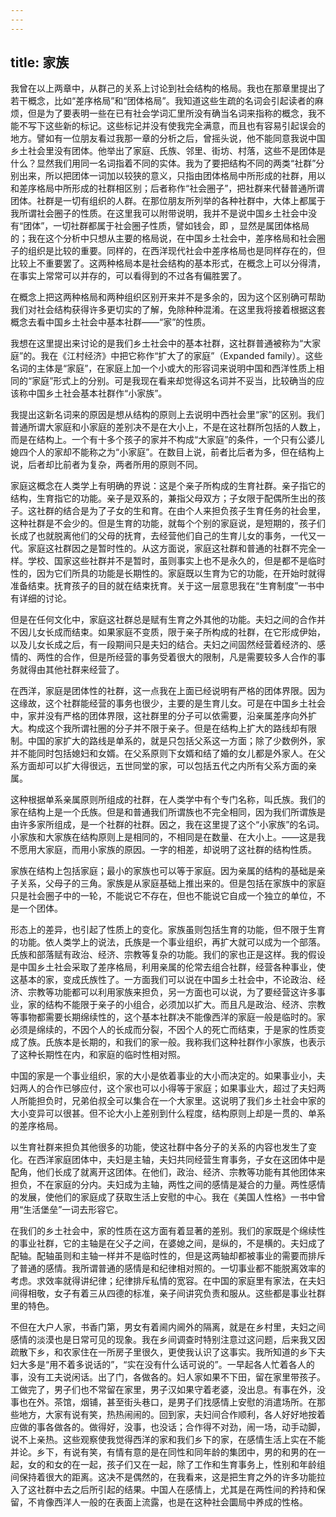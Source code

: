 ```yaml
---
---
---
```

title: 家族
---




我曾在以上两章中，从群己的关系上讨论到社会结构的格局。我也在那章里提出了若干概念，比如“差序格局”和“团体格局”。我知道这些生疏的名词会引起读者的麻烦，但是为了要表明一些在已有社会学词汇里所没有确当名词来指称的概念，我不能不写下这些新的标记。这些标记并没有使我完全满意，而且也有容易引起误会的地方。譬如有一位朋友看过我那一章的分析之后，曾摇头说，他不能同意我说中国乡土社会里没有团体。他举出了家庭、氏族、邻里、街坊、村落，这些不是团体是什么？显然我们用同一名词指着不同的实体。我为了要把结构不同的两类“社群”分别出来，所以把团体一词加以较狭的意义，只指由团体格局中所形成的社群，用以和差序格局中所形成的社群相区别；后者称作“社会圈子”，把社群来代替普通所谓团体。社群是一切有组织的人群。在那位朋友所列举的各种社群中，大体上都属于我所谓社会圈子的性质。在这里我可以附带说明，我并不是说中国乡土社会中没有“团体”，一切社群都属于社会圈子性质，譬如钱会，即 ，显然是属团体格局的；我在这个分析中只想从主要的格局说，在中国乡土社会中，差序格局和社会圈子的组织是比较的重要。同样的，在西洋现代社会中差序格局也是同样存在的，但比较上不重要罢了。这两种格局本是社会结构的基本形式，在概念上可以分得清，在事实上常常可以并存的，可以看得到的不过各有偏胜罢了。

在概念上把这两种格局和两种组织区别开来并不是多余的，因为这个区别确可帮助我们对社会结构获得许多更切实的了解，免除种种混淆。在这里我将接着根据这套概念去看中国乡土社会中基本社群——“家”的性质。

我想在这里提出来讨论的是我们乡土社会中的基本社群，这社群普通被称为“大家庭”的。我在《江村经济》中把它称作“扩大了的家庭”（Expanded family）。这些名词的主体是“家庭”，在家庭上加一个小或大的形容词来说明中国和西洋性质上相同的“家庭”形式上的分别。可是我现在看来却觉得这名词并不妥当，比较确当的应该称中国乡土社会基本社群作“小家族”。

我提出这新名词来的原因是想从结构的原则上去说明中西社会里“家”的区别。我们普通所谓大家庭和小家庭的差别决不是在大小上，不是在这社群所包括的人数上，而是在结构上。一个有十多个孩子的家并不构成“大家庭”的条件，一个只有公婆儿媳四个人的家却不能称之为“小家庭”。在数目上说，前者比后者为多，但在结构上说，后者却比前者为复杂，两者所用的原则不同。

家庭这概念在人类学上有明确的界说：这是个亲子所构成的生育社群。亲子指它的结构，生育指它的功能。亲子是双系的，兼指父母双方；子女限于配偶所生出的孩子。这社群的结合是为了子女的生和育。在由个人来担负孩子生育任务的社会里，这种社群是不会少的。但是生育的功能，就每个个别的家庭说，是短期的，孩子们长成了也就脱离他们的父母的抚育，去经营他们自己的生育儿女的事务，一代又一代。家庭这社群因之是暂时性的。从这方面说，家庭这社群和普通的社群不完全一样。学校、国家这些社群并不是暂时，虽则事实上也不是永久的，但是都不是临时性的，因为它们所具的功能是长期性的。家庭既以生育为它的功能，在开始时就得准备结束。抚育孩子的目的就在结束抚育。关于这一层意思我在“生育制度”一书中有详细的讨论。

但是在任何文化中，家庭这社群总是赋有生育之外其他的功能。夫妇之间的合作并不因儿女长成而结束。如果家庭不变质，限于亲子所构成的社群，在它形成伊始，以及儿女长成之后，有一段期间只是夫妇的结合。夫妇之间固然经营着经济的、感情的、两性的合作，但是所经营的事务受着很大的限制，凡是需要较多人合作的事务就得由其他社群来经营了。

在西洋，家庭是团体性的社群，这一点我在上面已经说明有严格的团体界限。因为这缘故，这个社群能经营的事务也很少，主要的是生育儿女。可是在中国乡土社会中，家并没有严格的团体界限，这社群里的分子可以依需要，沿亲属差序向外扩大。构成这个我所谓社圈的分子并不限于亲子。但是在结构上扩大的路线却有限制。中国的家扩大的路线是单系的，就是只包括父系这一方面；除了少数例外，家并不能同时包括媳妇和女婿。在父系原则下女婿和结了婚的女儿都是外家人。在父系方面却可以扩大得很远，五世同堂的家，可以包括五代之内所有父系方面的亲属。

这种根据单系亲属原则所组成的社群，在人类学中有个专门名称，叫氏族。我们的家在结构上是一个氏族。但是和普通我们所谓族也不完全相同，因为我们所谓族是由许多家所组成，是一个社群的社群。因之，我在这里提了这个“小家族”的名词。小家族和大家族在结构原则上是相同的，不相同是在数量、在大小上。——这是我不愿用大家庭，而用小家族的原因。一字的相差，却说明了这社群的结构性质。

家族在结构上包括家庭；最小的家族也可以等于家庭。因为亲属的结构的基础是亲子关系，父母子的三角。家族是从家庭基础上推出来的。但是包括在家族中的家庭只是社会圈子中的一轮，不能说它不存在，但也不能说它自成一个独立的单位，不是一个团体。

形态上的差异，也引起了性质上的变化。家族虽则包括生育的功能，但不限于生育的功能。依人类学上的说法，氏族是一个事业组织，再扩大就可以成为一个部落。氏族和部落赋有政治、经济、宗教等复杂的功能。我们的家也正是这样。我的假设是中国乡土社会采取了差序格局，利用亲属的伦常去组合社群，经营各种事业，使这基本的家，变成氏族性了。一方面我们可以说在中国乡土社会中，不论政治、经济、宗教等功能都可以利用家族来担负，另一方面也可以说，为了要经营这许多事业，家的结构不能限于亲子的小组合，必须加以扩大。而且凡是政治、经济、宗教等事物都需要长期绵续性的，这个基本社群决不能像西洋的家庭一般是临时的。家必须是绵续的，不因个人的长成而分裂，不因个人的死亡而结束，于是家的性质变成了族。氏族本是长期的，和我们的家一般。我称我们这种社群作小家族，也表示了这种长期性在内，和家庭的临时性相对照。

中国的家是一个事业组织，家的大小是依着事业的大小而决定的。如果事业小，夫妇两人的合作已够应付，这个家也可以小得等于家庭；如果事业大，超过了夫妇两人所能担负时，兄弟伯叔全可以集合在一个大家里。这说明了我们乡土社会中家的大小变异可以很甚。但不论大小上差别到什么程度，结构原则上却是一贯的、单系的差序格局。

以生育社群来担负其他很多的功能，使这社群中各分子的关系的内容也发生了变化。在西洋家庭团体中，夫妇是主轴，夫妇共同经营生育事务，子女在这团体中是配角，他们长成了就离开这团体。在他们，政治、经济、宗教等功能有其他团体来担负，不在家庭的分内。夫妇成为主轴，两性之间的感情是凝合的力量。两性感情的发展，使他们的家庭成了获取生活上安慰的中心。我在《美国人性格》一书中曾用“生活堡垒”一词去形容它。

在我们的乡土社会中，家的性质在这方面有着显著的差别。我们的家既是个绵续性的事业社群，它的主轴是在父子之间，在婆媳之间，是纵的，不是横的。夫妇成了配轴。配轴虽则和主轴一样并不是临时性的，但是这两轴却都被事业的需要而排斥了普通的感情。我所谓普通的感情是和纪律相对照的。一切事业都不能脱离效率的考虑。求效率就得讲纪律；纪律排斥私情的宽容。在中国的家庭里有家法，在夫妇间得相敬，女子有着三从四德的标准，亲子间讲究负责和服从。这些都是事业社群里的特色。

不但在大户人家，书香门第，男女有着阃内阃外的隔离，就是在乡村里，夫妇之间感情的淡漠也是日常可见的现象。我在乡间调查时特别注意过这问题，后来我又因疏散下乡，和农家住在一所房子里很久，更使我认识了这事实。我所知道的乡下夫妇大多是“用不着多说话的”，“实在没有什么话可说的”。一早起各人忙着各人的事，没有工夫说闲话。出了门，各做各的。妇人家如果不下田，留在家里带孩子。工做完了，男子们也不常留在家里，男子汉如果守着老婆，没出息。有事在外，没事也在外。茶馆，烟铺，甚至街头巷口，是男子们找感情上安慰的消遣场所。在那些地方，大家有说有笑，热热闹闹的。回到家，夫妇间合作顺利，各人好好地按着应做的事各做各的。做得好，没事，也没话；合作得不对劲，闹一场，动手动脚，说不上亲热。这些观察使我觉得西洋的家和我们乡下的家，在感情生活上实在不能并论。乡下，有说有笑，有情有意的是在同性和同年龄的集团中，男的和男的在一起，女的和女的在一起，孩子们又在一起，除了工作和生育事务上，性别和年龄组间保持着很大的距离。这决不是偶然的，在我看来，这是把生育之外的许多功能拉入了这社群中去之后所引起的结果。中国人在感情上，尤其是在两性间的矜持和保留，不肯像西洋人一般的在表面上流露，也是在这种社会圜局中养成的性格。
